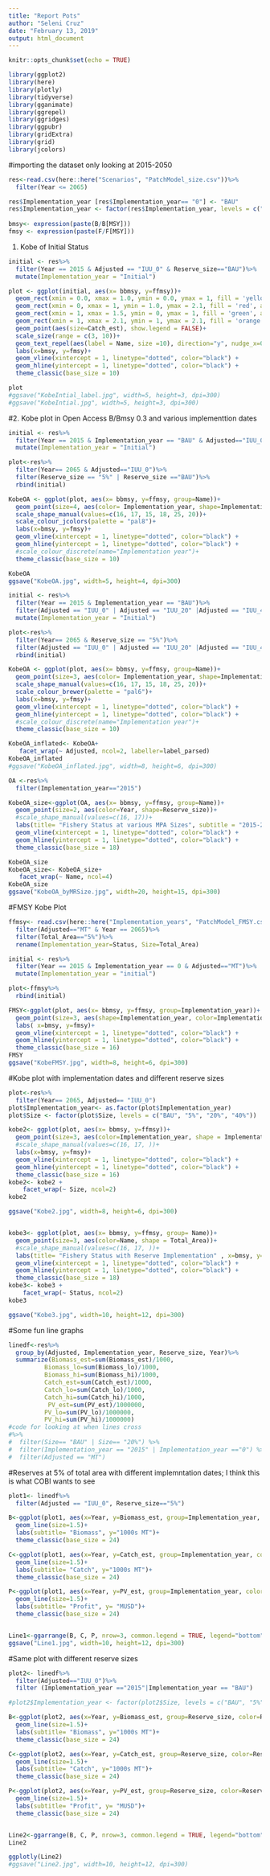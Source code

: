 ```yaml
---
title: "Report Pots"
author: "Seleni Cruz"
date: "February 13, 2019"
output: html_document
---
```


```r
knitr::opts_chunk$set(echo = TRUE)
```

```r
library(ggplot2)
library(here)
library(plotly)
library(tidyverse)
library(gganimate)
library(ggrepel)
library(ggridges)
library(ggpubr)
library(gridExtra)
library(grid)
library(jcolors)
```

#importing the dataset only looking at 2015-2050
```r
res<-read.csv(here::here("Scenarios", "PatchModel_size.csv"))%>%
  filter(Year <= 2065)

res$Implementation_year [res$Implementation_year== "0"] <- "BAU"
res$Implementation_year <- factor(res$Implementation_year, levels = c("Initial", "BAU", "2015", "2020", "2025", "2030"))
  
bmsy<- expression(paste(B/B[MSY]))
fmsy <- expression(paste(F/F[MSY]))

```

1. Kobe of Initial Status 
```r
initial <- res%>%
  filter(Year == 2015 & Adjusted == "IUU_0" & Reserve_size=="BAU")%>%
  mutate(Implementation_year = "Initial")

plot <- ggplot(initial, aes(x= bbmsy, y=ffmsy))+
  geom_rect(xmin = 0.0, xmax = 1.0, ymin = 0.0, ymax = 1, fill = 'yellow', alpha = 0.1) +
  geom_rect(xmin = 0, xmax = 1, ymin = 1.0, ymax = 2.1, fill = 'red', alpha = 0.1) +
  geom_rect(xmin = 1, xmax = 1.5, ymin = 0, ymax = 1, fill = 'green', alpha = 0.1) +
  geom_rect(xmin = 1, xmax = 2.1, ymin = 1, ymax = 2.1, fill = 'orange', alpha = 0.1)+
  geom_point(aes(size=Catch_est), show.legend = FALSE)+
  scale_size(range = c(3, 10))+
  geom_text_repel(aes(label = Name, size =10), direction="y", nudge_x=0.05, show.legend=FALSE)+
  labs(x=bmsy, y=fmsy)+
  geom_vline(xintercept = 1, linetype="dotted", color="black") +
  geom_hline(yintercept = 1, linetype="dotted", color="black") +
  theme_classic(base_size = 10)

plot
#ggsave("KobeIntial_label.jpg", width=5, height=3, dpi=300)
#ggsave("KobeIntial.jpg", width=5, height=3, dpi=300)
```


#2. Kobe plot in Open Access B/Bmsy 0.3 and various implementtion dates 

```r
initial <- res%>%
  filter(Year == 2015 & Implementation_year == "BAU" & Adjusted=="IUU_0")%>%
  mutate(Implementation_year = "Initial")

plot<-res%>%
  filter(Year== 2065 & Adjusted=="IUU_0")%>%
  filter(Reserve_size == "5%" | Reserve_size =="BAU")%>%
  rbind(initial)

KobeOA <- ggplot(plot, aes(x= bbmsy, y=ffmsy, group=Name))+
  geom_point(size=4, aes(color= Implementation_year, shape=Implementation_year))+
  scale_shape_manual(values=c(16, 17, 15, 18, 25, 20))+
  scale_colour_jcolors(palette = "pal8")+
  labs(x=bmsy, y=fmsy)+
  geom_vline(xintercept = 1, linetype="dotted", color="black") +
  geom_hline(yintercept = 1, linetype="dotted", color="black") +
  #scale_colour_discrete(name="Implementation year")+
  theme_classic(base_size = 10)

KobeOA
ggsave("KobeOA.jpg", width=5, height=4, dpi=300)
```



```r
initial <- res%>%
  filter(Year == 2015 & Implementation_year == "BAU")%>%
  filter(Adjusted == "IUU_0" | Adjusted == "IUU_20" |Adjusted == "IUU_40" |Adjusted == "IUU_60")%>%
  mutate(Implementation_year = "Initial")

plot<-res%>%
  filter(Year== 2065 & Reserve_size == "5%")%>%
  filter(Adjusted == "IUU_0" | Adjusted == "IUU_20" |Adjusted == "IUU_40" |Adjusted == "IUU_60")%>%
  rbind(initial)

KobeOA <- ggplot(plot, aes(x= bbmsy, y=ffmsy, group=Name))+
  geom_point(size=3, aes(color= Implementation_year, shape=Implementation_year))+
  scale_shape_manual(values=c(16, 17, 15, 18, 25, 20))+
  scale_colour_brewer(palette = "pal6")+
  labs(x=bmsy, y=fmsy)+
  geom_vline(xintercept = 1, linetype="dotted", color="black") +
  geom_hline(yintercept = 1, linetype="dotted", color="black") +
  #scale_colour_discrete(name="Implementation year")+
  theme_classic(base_size = 10)

KobeOA_inflated<- KobeOA+
   facet_wrap(~ Adjusted, ncol=2, labeller=label_parsed)
KobeOA_inflated
#ggsave("KobeOA_inflated.jpg", width=8, height=6, dpi=300)

OA <-res%>%
  filter(Implementation_year=="2015")

KobeOA_size<-ggplot(OA, aes(x= bbmsy, y=ffmsy, group=Name))+
  geom_point(size=2, aes(color=Year, shape=Reserve_size))+
  #scale_shape_manual(values=c(16, 17))+
  labs(title= "Fishery Status at various MPA Sizes", subtitle = "2015-2050", x=bmsy, y=fmsy)+
  geom_vline(xintercept = 1, linetype="dotted", color="black") +
  geom_hline(yintercept = 1, linetype="dotted", color="black") +
  theme_classic(base_size = 18)

KobeOA_size
KobeOA_size<- KobeOA_size+
   facet_wrap(~ Name, ncol=4)
KobeOA_size
ggsave("KobeOA_byMRSize.jpg", width=20, height=15, dpi=300)

```

#FMSY Kobe Plot

```r
ffmsy<- read.csv(here::here("Implementation_years", "PatchModel_FMSY.csv"))%>%
  filter(Adjusted=="MT" & Year == 2065)%>%
  filter(Total_Area=="5%")%>%
  rename(Implementation_year=Status, Size=Total_Area)

initial <- res%>%
  filter(Year == 2015 & Implementation_year == 0 & Adjusted=="MT")%>%
  mutate(Implementation_year = "initial")

plot<-ffmsy%>%
  rbind(initial)

FMSY<-ggplot(plot, aes(x= bbmsy, y=ffmsy, group=Implementation_year))+
  geom_point(size=3, aes(shape=Implementation_year, color=Implementation_year))+
  labs( x=bmsy, y=fmsy)+
  geom_vline(xintercept = 1, linetype="dotted", color="black") +
  geom_hline(yintercept = 1, linetype="dotted", color="black") +
  theme_classic(base_size = 16)
FMSY
ggsave("KobeFMSY.jpg", width=8, height=6, dpi=300)

```

#Kobe plot with implementation dates and different reserve sizes 
```r
plot<-res%>%
  filter(Year== 2065, Adjusted== "IUU_0")
plot$Implementation_year<- as.factor(plot$Implementation_year)
plot$Size <- factor(plot$Size, levels = c("BAU", "5%", "20%", "40%"))

kobe2<- ggplot(plot, aes(x= bbmsy, y=ffmsy))+
  geom_point(size=3, aes(color=Implementation_year, shape = Implementation_year))+
  #scale_shape_manual(values=c(16, 17, ))+
  labs(x=bmsy, y=fmsy)+
  geom_vline(xintercept = 1, linetype="dotted", color="black") +
  geom_hline(yintercept = 1, linetype="dotted", color="black") +
  theme_classic(base_size = 16)
kobe2<- kobe2 +
    facet_wrap(~ Size, ncol=2)
kobe2

ggsave("Kobe2.jpg", width=8, height=6, dpi=300)


kobe3<- ggplot(plot, aes(x= bbmsy, y=ffmsy, group= Name))+
  geom_point(size=3, aes(color=Name, shape = Total_Area))+
  #scale_shape_manual(values=c(16, 17, ))+
  labs(title= "Fishery Status with Reserve Implementation" , x=bmsy, y=fmsy)+
  geom_vline(xintercept = 1, linetype="dotted", color="black") +
  geom_hline(yintercept = 1, linetype="dotted", color="black") +
  theme_classic(base_size = 18)
kobe3<- kobe3 +
    facet_wrap(~ Status, ncol=2)
kobe3

ggsave("Kobe3.jpg", width=10, height=12, dpi=300)


```

#Some fun line graphs 
```r
linedf<-res%>%
  group_by(Adjusted, Implementation_year, Reserve_size, Year)%>%
  summarize(Biomass_est=sum(Biomass_est)/1000, 
          Biomass_lo=sum(Biomass_lo)/1000, 
          Biomass_hi=sum(Biomass_hi)/1000,
          Catch_est=sum(Catch_est)/1000,
          Catch_lo=sum(Catch_lo)/1000, 
          Catch_hi=sum(Catch_hi)/1000, 
           PV_est=sum(PV_est)/1000000,
          PV_lo=sum(PV_lo)/1000000, 
          PV_hi=sum(PV_hi)/1000000)
#code for looking at when lines cross
#%>%
#  filter(Size== "BAU" | Size== "20%") %>%
#  filter(Implementation_year == "2015" | Implementation_year =="0") %>%
#  filter(Adjusted == "MT")

```


#Reserves at 5% of total area with different implemntation dates; I think this is what COBI wants to see 

```r
plot1<- linedf%>%
  filter(Adjusted == "IUU_0", Reserve_size=="5%")

B<-ggplot(plot1, aes(x=Year, y=Biomass_est, group=Implementation_year, color=Implementation_year))+
  geom_line(size=1.5)+
  labs(subtitle= "Biomass", y="1000s MT")+
  theme_classic(base_size = 24)

C<-ggplot(plot1, aes(x=Year, y=Catch_est, group=Implementation_year, color=Implementation_year))+
  geom_line(size=1.5)+
  labs(subtitle= "Catch", y="1000s MT")+
  theme_classic(base_size = 24)

P<-ggplot(plot1, aes(x=Year, y=PV_est, group=Implementation_year, color=Implementation_year))+
  geom_line(size=1.5)+
  labs(subtitle= "Profit", y= "MUSD")+
  theme_classic(base_size = 24)


Line1<-ggarrange(B, C, P, nrow=3, common.legend = TRUE, legend="bottom")
ggsave("Line1.jpg", width=10, height=12, dpi=300)
```


#Same plot with different reserve sizes 
```r
plot2<- linedf%>%
  filter(Adjusted=="IUU_0")%>%
  filter (Implementation_year =="2015"|Implementation_year == "BAU")

#plot2$Implementation_year <- factor(plot2$Size, levels = c("BAU", "5%", "20%", "40%"))

B<-ggplot(plot2, aes(x=Year, y=Biomass_est, group=Reserve_size, color=Reserve_size))+
  geom_line(size=1.5)+
  labs(subtitle= "Biomass", y="1000s MT")+
  theme_classic(base_size = 24)

C<-ggplot(plot2, aes(x=Year, y=Catch_est, group=Reserve_size, color=Reserve_size))+
  geom_line(size=1.5)+
  labs(subtitle= "Catch", y="1000s MT")+
  theme_classic(base_size = 24)

P<-ggplot(plot2, aes(x=Year, y=PV_est, group=Reserve_size, color=Reserve_size))+
  geom_line(size=1.5)+
  labs(subtitle= "Profit", y= "MUSD")+
  theme_classic(base_size = 24)


Line2<-ggarrange(B, C, P, nrow=3, common.legend = TRUE, legend="bottom")
Line2

ggplotly(Line2)
#ggsave("Line2.jpg", width=10, height=12, dpi=300)
```



